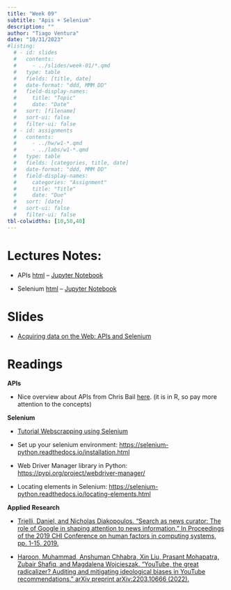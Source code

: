 ```yaml
---
title: "Week 09"
subtitle: "Apis + Selenium"
description: ""
author: "Tiago Ventura"
date: "10/31/2023"
#listing:
  # - id: slides
  #   contents:
  #     - ../slides/week-01/*.qmd
  #   type: table
  #   fields: [title, date]
  #   date-format: "ddd, MMM DD"
  #   field-display-names:
  #     title: "Topic"
  #     date: "Date"
  #   sort: [filename]
  #   sort-ui: false
  #   filter-ui: false
  # - id: assignments
  #   contents:
  #     - ../hw/w1-*.qmd
  #     - ../labs/w1-*.qmd
  #   type: table
  #   fields: [categories, title, date]
  #   date-format: "ddd, MMM DD"
  #   field-display-names:
  #     categories: "Assignment"
  #     title: "Title"
  #     date: "Due"
  #   sort: [date]
  #   sort-ui: false
  #   filter-ui: false
tbl-colwidths: [10,50,40]
---
```


# Lectures Notes:

-   APIs [html](/lecture_notes/week-09/_week-08_apis.html) -- <a href="/lecture_notes/week-09/_week-08_apis.ipynb" download> Jupyter Notebook </a>

-   Selenium [html](/lecture_notes/week-09/_week-08_selenium.html) -- <a href="/lecture_notes/week-09/_week-08_selenium.ipynb" download> Jupyter Notebook </a>

# Slides

-   [Acquiring data on the Web: APIs and Selenium](/slides/week-9.html)

# Readings

**APIs**

-   Nice overview about APIs from Chris Bail [here](https://cbail.github.io/textasdata/apis/rmarkdown/Application_Programming_interfaces.html). (it is in R, so pay more attention to the concepts)

**Selenium**

-   [Tutorial Webscrapping using Selenium](https://iqss.github.io/dss-webscrape/index.html)

-   Set up your selenium environment: <https://selenium-python.readthedocs.io/installation.html>

-   Web Driver Manager library in Python: <https://pypi.org/project/webdriver-manager/>

-   Locating elements in Selenium: <https://selenium-python.readthedocs.io/locating-elements.html>

**Applied Research**

-   [Trielli, Daniel, and Nicholas Diakopoulos. "Search as news curator: The role of Google in shaping attention to news information." In Proceedings of the 2019 CHI Conference on human factors in computing systems, pp. 1-15. 2019.](https://dl.acm.org/doi/pdf/10.1145/3290605.3300683)

-   [Haroon, Muhammad, Anshuman Chhabra, Xin Liu, Prasant Mohapatra, Zubair Shafiq, and Magdalena Wojcieszak. "YouTube, the great radicalizer? Auditing and mitigating ideological biases in YouTube recommendations." arXiv preprint arXiv:2203.10666 (2022).](https://arxiv.org/abs/2203.10666)
